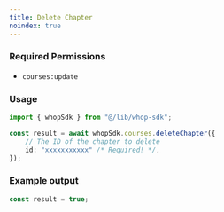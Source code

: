 ```yaml
---
title: Delete Chapter
noindex: true
---
```



### Required Permissions
 - `courses:update`

### Usage

```typescript
import { whopSdk } from "@/lib/whop-sdk";

const result = await whopSdk.courses.deleteChapter({
	// The ID of the chapter to delete
	id: "xxxxxxxxxxx" /* Required! */,
});

```

### Example output

```typescript
const result = true;

```
